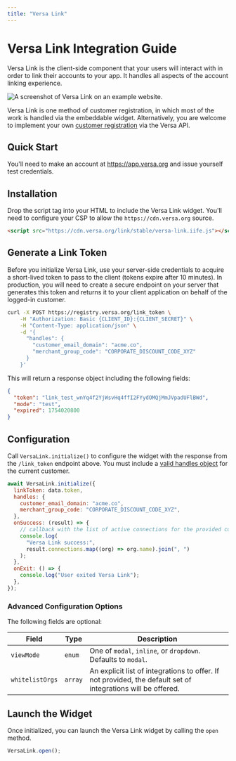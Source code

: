 ```yaml
---
title: "Versa Link"
---
```


# Versa Link Integration Guide

Versa Link is the client-side component that your users will interact with in order to link their accounts to your app. It handles all aspects of the account linking experience.

![A screenshot of Versa Link on an example website.](https://raw.githubusercontent.com/versa-protocol/docs/main/assets/versa_link.png)

Versa Link is one method of customer registration, in which most of the work is handled via the embeddable widget. Alternatively, you are welcome to implement your own [customer registration](/customer_registration) via the Versa API.

## Quick Start

You'll need to make an account at https://app.versa.org and issue yourself test credentials.

## Installation

Drop the script tag into your HTML to include the Versa Link widget. You'll need to configure your CSP to allow the `https://cdn.versa.org` source.

```html
<script src="https://cdn.versa.org/link/stable/versa-link.iife.js"></script>
```

## Generate a Link Token

Before you initialize Versa Link, use your server-side credentials to acquire a short-lived token to pass to the client (tokens expire after 10 minutes).
In production, you will need to create a secure endpoint on your server that generates this token and returns it to your client application on behalf of the logged-in customer.

```bash
curl -X POST https://registry.versa.org/link_token \
    -H "Authorization: Basic {CLIENT_ID}:{CLIENT_SECRET}" \
    -H "Content-Type: application/json" \
    -d '{
      "handles": {
        "customer_email_domain": "acme.co",
        "merchant_group_code": "CORPORATE_DISCOUNT_CODE_XYZ"
      }
    }'
```

This will return a response object including the following fields:

```json
{
  "token": "link_test_wnYq4f2YjWsvHq4ffI2FYydOMQjMmJVpadUFlBWd",
  "mode": "test",
  "expired": 1754020800
}
```

## Configuration

Call `VersaLink.initialize()` to configure the widget with the response from the `/link_token` endpoint above. You must include a [valid handles object](/sending#handles-object) for the current customer.

```js
await VersaLink.initialize({
  linkToken: data.token,
  handles: {
    customer_email_domain: "acme.co",
    merchant_group_code: "CORPORATE_DISCOUNT_CODE_XYZ",
  },
  onSuccess: (result) => {
    // callback with the list of active connections for the provided customer handles
    console.log(
      "Versa Link success:",
      result.connections.map((org) => org.name).join(", ")
    );
  },
  onExit: () => {
    console.log("User exited Versa Link");
  },
});
```

### Advanced Configuration Options

The following fields are optional:

| Field           | Type    | Description                                                                                                  |
| --------------- | ------- | ------------------------------------------------------------------------------------------------------------ |
| `viewMode`      | `enum`  | One of `modal`, `inline`, or `dropdown`. Defaults to `modal`.                                                |
| `whitelistOrgs` | `array` | An explicit list of integrations to offer. If not provided, the default set of integrations will be offered. |

## Launch the Widget

Once initialized, you can launch the Versa Link widget by calling the `open` method.

```js
VersaLink.open();
```
